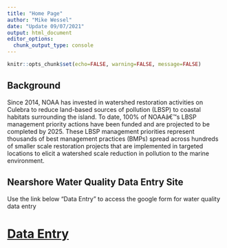 ```yaml
---
title: "Home Page"
author: "Mike Wessel"
date: "Update 09/07/2021"
output: html_document
editor_options: 
  chunk_output_type: console
---
```



```r
knitr::opts_chunk$set(echo=FALSE, warning=FALSE, message=FALSE)
```



## Background

Since 2014, NOAA has invested in watershed restoration activities on Culebra to reduce land-based sources of pollution (LBSP) to coastal habitats surrounding the island.  To date, 100% of NOAAâ€™s LBSP management priority actions have been funded and are projected to be completed by 2025. These LBSP management priorities represent thousands of best management practices (BMPs) spread across hundreds of smaller scale restoration projects that are implemented in targeted locations to elicit a watershed scale reduction in pollution to the marine environment.


## Nearshore Water Quality Data Entry Site

Use the link below "Data Entry" to access the google form for water quality data entry

# [Data Entry](https://docs.google.com/forms/d/e/1FAIpQLSd4sNacnMR6bJ9kmtmCmxhOPChgTdoo3RkOXHCMR6f9jJdppg/viewform?vc=0&c=0&w=1&flr=0&dods){target="_blank"}

                        






